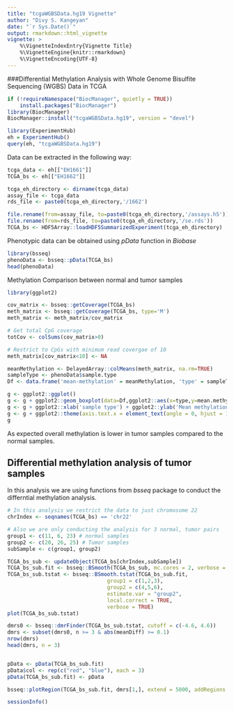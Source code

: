 ```yaml
---
title: "tcgaWGBSData.hg19 Vignette"
author: "Divy S. Kangeyan"
date: "`r Sys.Date()`"
output: rmarkdown::html_vignette
vignette: >
    %\VignetteIndexEntry{Vignette Title}
    %\VignetteEngine{knitr::rmarkdown}
    %\VignetteEncoding{UTF-8}
---
```


###Differential Methylation Analysis with Whole Genome Bisulfite Sequencing (WGBS) Data in TCGA
```r
if (!requireNamespace("BiocManager", quietly = TRUE))
    install.packages("BiocManager")
library(BiocManager)
BiocManager::install("tcgaWGBSData.hg19", version = "devel")
```

```r
library(ExperimentHub)
eh = ExperimentHub()
query(eh, "tcgaWGBSData.hg19")
```

Data can be extracted in the following way:
```r
tcga_data <- eh[["EH1661"]]
TCGA_bs <- eh[["EH1662"]]

tcga_eh_directory <- dirname(tcga_data)
assay_file <- tcga_data
rds_file <- paste0(tcga_eh_directory,'/1662')

file.rename(from=assay_file, to=paste0(tcga_eh_directory,'/assays.h5'))
file.rename(from=rds_file, to=paste0(tcga_eh_directory,'/se.rds'))
TCGA_bs <- HDF5Array::loadHDF5SummarizedExperiment(tcga_eh_directory)
```


Phenotypic data can be obtained using *pData* function in *Biobase*
```r
library(bsseq)
phenoData <- bsseq::pData(TCGA_bs)
head(phenoData)
```


Methylation Comparison between normal and tumor samples
```r
library(ggplot2)

cov_matrix <- bsseq::getCoverage(TCGA_bs)
meth_matrix <- bsseq::getCoverage(TCGA_bs, type='M')
meth_matrix <- meth_matrix/cov_matrix

# Get total CpG coverage
totCov <- colSums(cov_matrix>0)

# Restrict to CpGs with minimum read covergae of 10
meth_matrix[cov_matrix<10] <- NA 

meanMethylation <- DelayedArray::colMeans(meth_matrix, na.rm=TRUE)
sampleType <- phenoData$sample.type
Df <- data.frame('mean-methylation' = meanMethylation, 'type' = sampleType)

g <- ggplot2::ggplot() 
g <- g + ggplot2::geom_boxplot(data=Df,ggplot2::aes(x=type,y=mean.methylation))
g <- g + ggplot2::xlab('sample type') + ggplot2::ylab('Mean methylation') 
g <- g + ggplot2::theme(axis.text.x = element_text(angle = 0, hjust = 1))
g

```

As expected overall methylation is lower in tumor samples compared to the normal samples.


## Differential methylation analysis of tumor samples

In this analysis we are using functions from *bsseq* package to conduct the differntial methylation analysis.
```r
# In this analysis we restrict the data to just chromosome 22
chrIndex <- seqnames(TCGA_bs) == 'chr22'

# Also we are only conducting the analysis for 3 normal, tumor pairs
group1 <- c(11, 6, 23) # normal samples
group2 <- c(20, 26, 25) # Tumor samples
subSample <- c(group1, group2)

TCGA_bs_sub <- updateObject(TCGA_bs[chrIndex,subSample])
TCGA_bs_sub.fit <- bsseq::BSmooth(TCGA_bs_sub, mc.cores = 2, verbose = TRUE)
TCGA_bs_sub.tstat <- bsseq::BSmooth.tstat(TCGA_bs_sub.fit, 
                                group1 = c(1,2,3),
                                group2 = c(4,5,6), 
                                estimate.var = "group2",
                                local.correct = TRUE,
                                verbose = TRUE)
plot(TCGA_bs_sub.tstat)
```

```r
dmrs0 <- bsseq::dmrFinder(TCGA_bs_sub.tstat, cutoff = c(-4.6, 4.6))
dmrs <- subset(dmrs0, n >= 3 & abs(meanDiff) >= 0.1)
nrow(dmrs)
head(dmrs, n = 3)


pData <- pData(TCGA_bs_sub.fit)
pData$col <- rep(c("red", "blue"), each = 3)
pData(TCGA_bs_sub.fit) <- pData

bsseq::plotRegion(TCGA_bs_sub.fit, dmrs[1,], extend = 5000, addRegions = dmrs)

```
```r
sessionInfo()
```




